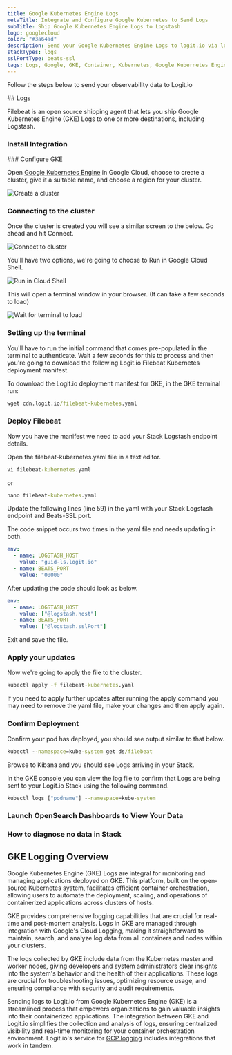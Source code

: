 ```yaml
---
title: Google Kubernetes Engine Logs
metaTitle: Integrate and Configure Google Kubernetes to Send Logs
subTitle: Ship Google Kubernetes Engine Logs to Logstash
logo: googlecloud
color: "#3a64ad"
description: Send your Google Kubernetes Engine Logs to logit.io via logstash using the instructions below and begin searching your data
stackTypes: logs
sslPortType: beats-ssl
tags: Logs, Google, GKE, Container, Kubernetes, Google Kubernetes Engine, Cloud Logs, Google Gke Logs
---
```


Follow the steps below to send your observability data to Logit.io

<Steps>
  ## Logs

  Filebeat is an open source shipping agent that lets you ship Google Kubernetes 
  Engine (GKE) Logs to one or more destinations, including Logstash.
  
  ### Install Integration
  <InstallIntegration/>
  ### Configure GKE

  Open [Google Kubernetes Engine](https://console.cloud.google.com/kubernetes/) in Google Cloud, choose to create a cluster, 
  give it a suitable name, and choose a region for your cluster.
        
  ![Create a cluster](@/images/integrations/gke/step-one.png)

  ### Connecting to the cluster

  Once the cluster is created you will see a similar screen to the below. Go ahead and hit Connect.
        
  ![Connect to cluster](@/images/integrations/gke/step-two.png)

  You'll have two options, we're going to choose to Run in Google Cloud Shell.

  ![Run in Cloud Shell](@/images/integrations/gke/step-three.png)

  This will open a terminal window in your browser. (It can take a few seconds to load)

  ![Wait for terminal to load](@/images/integrations/gke/step-four.png)

  ### Setting up the terminal

  You'll have to run the initial command that comes pre-populated in the terminal to authenticate. Wait a few seconds for this to process and then you're going to download the following Logit.io Filebeat Kubernetes deployment manifest.

  To download the Logit.io deployment manifest for GKE, in the GKE terminal run:

  ```cmd copy
  wget cdn.logit.io/filebeat-kubernetes.yaml
  ```

  ### Deploy Filebeat

  Now you have the manifest we need to add your Stack Logstash endpoint details. 
        
  Open the filebeat-kubernetes.yaml file in a text editor.

  ```cmd copy
  vi filebeat-kubernetes.yaml
  ```
  
  or

  ```cmd copy
  nano filebeat-kubernetes.yaml
  ```

  Update the following lines (line 59) in the yaml with your Stack Logstash endpoint and Beats-SSL port.

  <Callout type="info">
    The code snippet occurs two times in the yaml file and needs updating in both.
  </Callout>

  ```yml copy
  env:
    - name: LOGSTASH_HOST
      value: "guid-ls.logit.io"
    - name: BEATS_PORT
      value: "00000"
  ```

  After updating the code should look as below.

  ```yml copy showLineNumbers /@logstash.host/ /@logstash.sslPort/
  env:
    - name: LOGSTASH_HOST
      value: ["@logstash.host"]
    - name: BEATS_PORT
      value: ["@logstash.sslPort"]
  ```

  Exit and save the file.

  ### Apply your updates

  Now we're going to apply the file to the cluster.

  ```cmd copy
  kubectl apply -f filebeat-kubernetes.yaml
  ```
  <Callout type="info">
    If you need to apply further updates after running the apply command you may need to remove the yaml file, make your changes and then apply again.
  </Callout>
  
  ### Confirm Deployment

  Confirm your pod has deployed, you should see output similar to that below.

  ```cmd copy
  kubectl --namespace=kube-system get ds/filebeat
  ```
  Browse to Kibana and you should see Logs arriving in your Stack.

  In the GKE console you can view the log file to confirm that Logs are being sent to your Logit.io Stack using the following command.

  ```cmd copy
  kubectl logs ["podname"] --namespace=kube-system
  ```

  ### Launch OpenSearch Dashboards to View Your Data

  <LaunchVisualizer type="logs" />

  ### How to diagnose no data in Stack

  <DiagnoseNoData />
</Steps>

## GKE Logging Overview

Google Kubernetes Engine (GKE) Logs are integral for monitoring and managing applications deployed on GKE. 
This platform, built on the open-source Kubernetes system, facilitates efficient container orchestration, 
allowing users to automate the deployment, scaling, and operations of containerized applications across clusters of hosts.

GKE provides comprehensive logging capabilities that are crucial for real-time and post-mortem analysis. 
Logs in GKE are managed through integration with Google's Cloud Logging, making it straightforward to maintain, 
search, and analyze log data from all containers and nodes within your clusters.

The logs collected by GKE include data from the Kubernetes master and worker nodes, giving developers and 
system administrators clear insights into the system's behavior and the health of their applications. 
These logs are crucial for troubleshooting issues, optimizing resource usage, and ensuring compliance with security and audit requirements.

Sending logs to Logit.io from Google Kubernetes Engine (GKE) is a streamlined process that empowers 
organizations to gain valuable insights into their containerized applications. The integration between GKE 
and Logit.io simplifies the collection and analysis of logs, ensuring centralized visibility and real-time 
monitoring for your container orchestration environment. Logit.io's service for [GCP logging](https://logit.io/solutions/gcp-logging/)
 includes integrations that work in tandem.